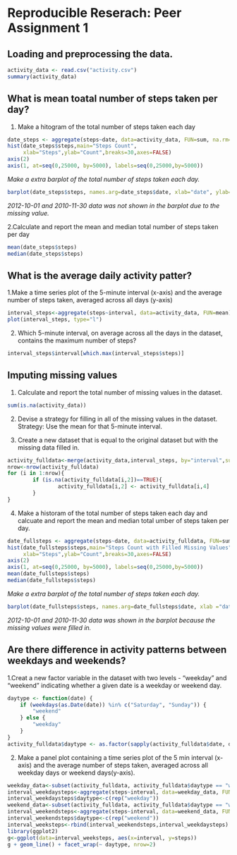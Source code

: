 # Reproducible Reserach: Peer Assignment 1

## Loading and preprocessing the data.

```r
activity_data <- read.csv("activity.csv")
summary(activity_data)
```

## What is mean toatal number of steps taken per day?

1. Make a hitogram of the total number of steps taken each day
```r
date_steps <- aggregate(steps~date, data=activity_data, FUN=sum, na.rm=TRUE)
hist(date_steps$steps,main="Steps Count",
     xlab="Steps",ylab="Count",breaks=30,axes=FALSE)
axis(2)
axis(1, at=seq(0,25000, by=5000), labels=seq(0,25000,by=5000))
```

*Make a extra barplot of the total number of steps taken each day.*
```r
barplot(date_steps$steps, names.arg=date_steps$date, xlab="date", ylab="steps")
```

*2012-10-01 and 2010-11-30 data was not shown in the barplot due to the missing value.*

2.Calculate and report the mean and median total number of steps taken per day
```r
mean(date_steps$steps)
median(date_steps$steps)
```

## What is the average daily activity patter?

1.Make a time series plot of the 5-minute interval (x-axis) and the average number of steps taken, averaged across all days (y-axis)
```r
interval_steps<-aggregate(steps~interval, data=activity_data, FUN=mean)
plot(interval_steps, type="l")
```

2. Which 5-minute interval, on average across all the days in the dataset, contains the maximum number of steps?
```r
interval_steps$interval[which.max(interval_steps$steps)]
```

## Imputing missing values
1. Calculate and report the total number of missing values in the dataset.
```r
sum(is.na(activity_data))
```

2. Devise a strategy for filling in all of the missing values in the dataset.
Strategy: Use the mean for that 5-minute interval.

3. Create a new dataset that is equal to the original dataset but with the missing data filled in.
```r
activity_fulldata<-merge(activity_data,interval_steps, by="interval",suffixes=c("",".mean"))
nrow<-nrow(activity_fulldata)
for (i in 1:nrow){
        if (is.na(activity_fulldata[i,2])==TRUE){
                activity_fulldata[i,2] <- activity_fulldata[i,4]
        }
}
```

4. Make a historam of the total number of steps taken each day and calcuate and report the mean and median total umber of steps taken per day.
```r
date_fullsteps <- aggregate(steps~date, data=activity_fulldata, FUN=sum)
hist(date_fullsteps$steps,main="Steps Count with Filled Missing Values",
     xlab="Steps",ylab="Count",breaks=30,axes=FALSE)
axis(2)
axis(1, at=seq(0,25000, by=5000), labels=seq(0,25000,by=5000))
mean(date_fullsteps$steps)
median(date_fullsteps$steps)
```

*Make a extra barplot of the total number of steps taken each day.*
```r
barplot(date_fullsteps$steps, names.arg=date_fullsteps$date, xlab ="date", ylab ="steps")
```

*2012-10-01 and 2010-11-30 data was shown in the barplot because the missing values were filled in.*

## Are there difference in activity patterns between weekdays and weekends?

1.Creat a new factor variable in the dataset with two levels - "weekday" and "weekend" indicating whether a given date is a weekday or weekend day.
```r
daytype <- function(date) {
    if (weekdays(as.Date(date)) %in% c("Saturday", "Sunday")) {
        "weekend"
    } else {
        "weekday"
    }
}
activity_fulldata$daytype <- as.factor(sapply(activity_fulldata$date, daytype))
```

2. Make a panel plot containing a time series plot of the 5 min interval (x-axis) and the average number of steps taken, averaged across all weekday days or weekend days(y-axis).
```r
weekday_data<-subset(activity_fulldata, activity_fulldata$daytype == "weekday")
interval_weekdaysteps<-aggregate(steps~interval, data=weekday_data, FUN=mean)
interval_weekdaysteps$daytype<-c(rep("weekday"))
weekend_data<-subset(activity_fulldata, activity_fulldata$daytype == "weekend")
interval_weekendsteps<-aggregate(steps~interval, data=weekend_data, FUN=mean)
interval_weekendsteps$daytype<-c(rep("weekend"))
interval_weeksteps<-rbind(interval_weekendsteps,interval_weekdaysteps)
library(ggplot2)
g<-ggplot(data=interval_weeksteps, aes(x=interval, y=steps))
g + geom_line() + facet_wrap(~ daytype, nrow=2)
```
